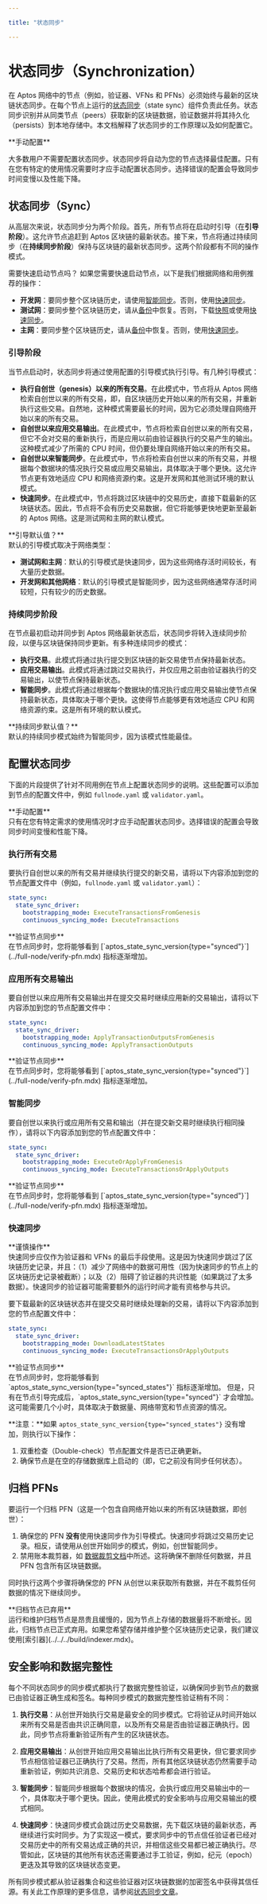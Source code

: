 ```yaml
---

title: "状态同步"

---
```



# 状态同步（Synchronization）

在 Aptos 网络中的节点（例如，验证器、VFNs 和 PFNs）必须始终与最新的区块链状态同步。在每个节点上运行的[状态同步](https://medium.com/aptoslabs/the-evolution-of-state-sync-the-path-to-100k-transactions-per-second-with-sub-second-latency-at-52e25a2c6f10)（state sync）组件负责此任务。状态同步识别并从同类节点（peers）获取新的区块链数据，验证数据并将其持久化（persists）到本地存储中。本文档解释了状态同步的工作原理以及如何配置它。

<Callout type="warning">
**手动配置**<br />

大多数用户不需要配置状态同步。状态同步将自动为您的节点选择最佳配置。只有在您有特定的使用情况需要时才应手动配置状态同步。选择错误的配置会导致同步时间变慢以及性能下降。

</Callout>

## 状态同步（Sync）

从高层次来说，状态同步分为两个阶段。首先，所有节点将在启动时引导（在**引导阶段**）。这允许节点追赶到 Aptos 区块链的最新状态。接下来，节点将通过持续同步（在**持续同步阶段**）保持与区块链的最新状态同步。这两个阶段都有不同的操作模式。

<Callout type="info">
需要快速启动节点吗？
如果您需要快速启动节点，以下是我们根据网络和用例推荐的操作：

- **开发网**：要同步整个区块链历史，请使用[智能同步](./state-sync.mdx#intelligent-syncing)。否则，使用[快速同步](./state-sync.mdx#fast-syncing)。
- **测试网**：要同步整个区块链历史，请从[备份](../bootstrap-fullnode/aptos-db-restore.mdx)中恢复。否则，下载[快照](../bootstrap-fullnode.mdx)或使用[快速同步](./state-sync.mdx#fast-syncing)。
- **主网**：要同步整个区块链历史，请从[备份](../bootstrap-fullnode/aptos-db-restore.mdx)中恢复。否则，使用[快速同步](./state-sync.mdx#fast-syncing)。

</Callout>

### 引导阶段

当节点启动时，状态同步将通过使用配置的引导模式执行引导。有几种引导模式：

- **执行自创世（genesis）以来的所有交易**。在此模式中，节点将从 Aptos 网络检索自创世以来的所有交易，即，自区块链历史开始以来的所有交易，并重新执行这些交易。自然地，这种模式需要最长的时间，因为它必须处理自网络开始以来的所有交易。
- **自创世以来应用交易输出**。在此模式中，节点将检索自创世以来的所有交易，但它不会对交易的重新执行，而是应用以前由验证器执行的交易产生的输出。这种模式减少了所需的 CPU 时间，但仍要处理自网络开始以来的所有交易。
- **自创世以来智能同步**。在此模式中，节点将检索自创世以来的所有交易，并根据每个数据块的情况执行交易或应用交易输出，具体取决于哪个更快。这允许节点更有效地适应 CPU 和网络资源约束。这是开发网和其他测试环境的默认模式。
- **快速同步**。在此模式中，节点将跳过区块链中的交易历史，直接下载最新的区块链状态。因此，节点将不会有历史交易数据，但它将能够更快地更新至最新的 Aptos 网络。这是测试网和主网的默认模式。

<Callout type="info">
**引导默认值？** <br />
默认的引导模式取决于网络类型：

- **测试网和主网**：默认的引导模式是快速同步，因为这些网络存活时间较长，有大量历史数据。
- **开发网和其他网络**：默认的引导模式是智能同步，因为这些网络通常存活时间较短，只有较少的历史数据。

</Callout>

### 持续同步阶段

在节点最初启动并同步到 Aptos 网络最新状态后，状态同步将转入连续同步阶段，以便与区块链保持同步更新。有多种连续同步的模式：

- **执行交易**。此模式将通过执行提交到区块链的新交易使节点保持最新状态。
- **应用交易输出**。此模式将通过跳过交易执行，并仅应用之前由验证器执行的交易输出，以使节点保持最新状态。
- **智能同步**。此模式将通过根据每个数据块的情况执行或应用交易输出使节点保持最新状态，具体取决于哪个更快。这使得节点能够更有效地适应 CPU 和网络资源约束。这是所有环境的默认模式。

<Callout type="info">
**持续同步默认值？**<br />
默认的持续同步模式始终为智能同步，因为该模式性能最佳。
</Callout>

## 配置状态同步

下面的片段提供了针对不同用例在节点上配置状态同步的说明。这些配置可以添加到节点的配置文件中，例如 `fullnode.yaml` 或 `validator.yaml`。

<Callout type="warning">
**手动配置**<br />
只有在您有特定需求的使用情况时才应手动配置状态同步。选择错误的配置会导致同步时间变慢和性能下降。
</Callout>

### 执行所有交易

要执行自创世以来的所有交易并继续执行提交的新交易，请将以下内容添加到您的节点配置文件中（例如，`fullnode.yaml` 或 `validator.yaml`）：

```yaml filename="fullnode.yaml"
state_sync:
  state_sync_driver:
    bootstrapping_mode: ExecuteTransactionsFromGenesis
    continuous_syncing_mode: ExecuteTransactions
```

<Callout type="warning">
**验证节点同步**<br />
在节点同步时，您将能够看到 [`aptos_state_sync_version{type="synced"}`](../full-node/verify-pfn.mdx) 指标逐渐增加。
</Callout>

### 应用所有交易输出

要自创世以来应用所有交易输出并在提交交易时继续应用新的交易输出，请将以下内容添加到您的节点配置文件中：

```yaml filename="fullnode.yaml"
state_sync:
  state_sync_driver:
    bootstrapping_mode: ApplyTransactionOutputsFromGenesis
    continuous_syncing_mode: ApplyTransactionOutputs
```

<Callout type="info">
**验证节点同步**<br />
在节点同步时，您将能够看到 [`aptos_state_sync_version{type="synced"}`](../full-node/verify-pfn.mdx) 指标逐渐增加。
</Callout>

### 智能同步

要自创世以来执行或应用所有交易和输出（并在提交新交易时继续执行相同操作），请将以下内容添加到您的节点配置文件中：

```yaml filename="fullnode.yaml"
state_sync:
  state_sync_driver:
    bootstrapping_mode: ExecuteOrApplyFromGenesis
    continuous_syncing_mode: ExecuteTransactionsOrApplyOutputs
```

<Callout type="info">
**验证节点同步**<br />
在节点同步时，您将能够看到 [`aptos_state_sync_version{type="synced"}`](../full-node/verify-pfn.mdx) 指标逐渐增加。
</Callout>

### 快速同步

<Callout type="warning">
**谨慎操作**<br />
快速同步应仅作为验证器和 VFNs 的最后手段使用。这是因为快速同步跳过了区块链历史记录，并且：（1）减少了网络中的数据可用性（因为快速同步的节点上的区块链历史记录被截断）；以及（2）阻碍了验证器的共识性能（如果跳过了太多数据）。快速同步的验证器可能需要额外的运行时间才能有资格参与共识。
</Callout>

要下载最新的区块链状态并在提交交易时继续处理新的交易，请将以下内容添加到您的节点配置文件中：

```yaml filename="fullnode.yaml"
state_sync:
  state_sync_driver:
    bootstrapping_mode: DownloadLatestStates
    continuous_syncing_mode: ExecuteTransactionsOrApplyOutputs
```

<Callout type="warning">
**验证节点同步**<br />
在节点同步时，您将能够看到 `aptos_state_sync_version{type="synced_states"}` 指标逐渐增加。
但是，只有在节点引导完成后，`aptos_state_sync_version{type="synced"}` 才会增加。这可能需要几个小时，具体取决于数据量、网络带宽和节点资源的情况。

**注意：**如果 `aptos_state_sync_version{type="synced_states"}` 没有增加，则执行以下操作：

1. 双重检查（Double-check）节点配置文件是否已正确更新。
2. 确保节点是在空的存储数据库上启动的（即，它之前没有同步任何状态）。

</Callout>

## 归档 PFNs

要运行一个归档 PFN（这是一个包含自网络开始以来的所有区块链数据，即创世）：

1. 确保您的 PFN **没有**使用快速同步作为引导模式。快速同步将跳过交易历史记录。相反，请使用从创世开始同步的模式，例如，创世智能同步。
2. 禁用账本裁剪器，如 [数据裁剪文档](./data-pruning.mdx#disable-the-ledger-pruner)中所述。这将确保不删除任何数据，并且 PFN 包含所有区块链数据。

同时执行这两个步骤将确保您的 PFN 从创世以来获取所有数据，并在不裁剪任何数据的情况下继续同步。

<Callout type="warning">
**归档节点已弃用**<br />
运行和维护归档节点是昂贵且缓慢的，因为节点上存储的数据量将不断增长。因此，归档节点已正式弃用。如果您希望存储并维护整个区块链历史记录，我们建议使用[索引器](../../../build/indexer.mdx)。
</Callout>

## 安全影响和数据完整性

每个不同状态同步的同步模式都执行了数据完整性验证，以确保同步到节点的数据已由验证器正确生成和签名。每种同步模式的数据完整性验证稍有不同：

1. **执行交易**：从创世开始执行交易是最安全的同步模式。它将验证从时间开始以来所有交易是否由共识正确同意，以及所有交易是否由验证器正确执行。因此，同步节点将重新验证所有产生的区块链状态。

2. **应用交易输出**：从创世开始应用交易输出比执行所有交易更快，但它要求同步节点相信验证器已正确执行了交易。然而，所有其他区块链状态仍然需要手动重新验证，例如共识消息、交易历史和状态哈希都会进行验证。

3. **智能同步**：智能同步根据每个数据块的情况，会执行或应用交易输出中的一个，具体取决于哪个更快。因此，使用此模式的安全影响与应用交易输出的模式相同。

4. **快速同步**：快速同步模式会跳过历史交易数据，先下载区块链的最新状态，再继续进行实时同步。为了实现这一模式，要求同步中的节点信任验证者已经对交易历史中的所有交易达成正确的共识，并相信这些交易都已被正确执行。尽管如此，区块链的其他所有状态还需要通过手工验证，例如，纪元（epoch）更迭及其导致的区块链状态变更。

所有同步模式都从验证器集合和这些验证器对区块链数据的加密签名中获得其信任源。有关此工作原理的更多信息，请参阅[状态同步文章](https://medium.com/aptoslabs/the-evolution-of-state-sync-the-path-to-100k-transactions-per-second-with-sub-second-latency-at-52e25a2c6f10)。

